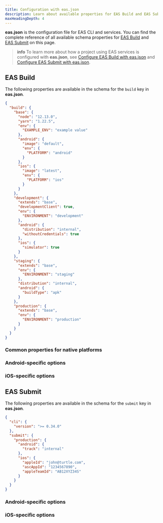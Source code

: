 ```yaml
---
title: Configuration with eas.json
description: Learn about available properties for EAS Build and EAS Submit to configure and override their default behavior from within your project.
maxHeadingDepth: 4
---
```



**eas.json** is the configuration file for EAS CLI and services. You can find the complete reference of all available schema properties for [EAS Build](/build/introduction) and [EAS Submit](/submit/introduction) on this page.

> **info** To learn more about how a project using EAS services is configured with **eas.json**, see [Configure EAS Build with eas.json](/build/eas-json/) and [Configure EAS Submit with eas.json](/submit/eas-json/).

## EAS Build

The following properties are available in the schema for the `build` key in **eas.json**.

<Collapsible summary="Example schema of multiple build profiles">

```json eas.json
{
  "build": {
    "base": {
      "node": "12.13.0",
      "yarn": "1.22.5",
      "env": {
        "EXAMPLE_ENV": "example value"
      },
      "android": {
        "image": "default",
        "env": {
          "PLATFORM": "android"
        }
      },
      "ios": {
        "image": "latest",
        "env": {
          "PLATFORM": "ios"
        }
      }
    },
    "development": {
      "extends": "base",
      "developmentClient": true,
      "env": {
        "ENVIRONMENT": "development"
      },
      "android": {
        "distribution": "internal",
        "withoutCredentials": true
      },
      "ios": {
        "simulator": true
      }
    },
    "staging": {
      "extends": "base",
      "env": {
        "ENVIRONMENT": "staging"
      },
      "distribution": "internal",
      "android": {
        "buildType": "apk"
      }
    },
    "production": {
      "extends": "base",
      "env": {
        "ENVIRONMENT": "production"
      }
    }
  }
}
```

</Collapsible>

### Common properties for native platforms

<EasJsonPropertiesTable schema={commonSchema} />

### Android-specific options

<EasJsonPropertiesTable schema={androidSchema} />

### iOS-specific options

<EasJsonPropertiesTable schema={iosSchema} />

## EAS Submit

The following properties are available in the schema for the `submit` key in **eas.json**.

<Collapsible summary="Example schema of with production profile">

```json eas.json
{
  "cli": {
    "version": ">= 0.34.0"
  },
  "submit": {
    "production": {
      "android": {
        "track": "internal"
      },
      "ios": {
        "appleId": "john@turtle.com",
        "ascAppId": "1234567890",
        "appleTeamId": "AB12XYZ34S"
      }
    }
  }
}
```

</Collapsible>

### Android-specific options

<EasJsonPropertiesTable schema={submitAndroidSchema} />

### iOS-specific options

<EasJsonPropertiesTable schema={submitIosSchema} />
